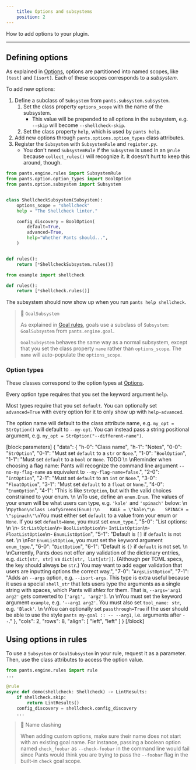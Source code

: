 ```yaml
---
    title: Options and subsystems
    position: 2
---
```


How to add options to your plugin.

---

Defining options
----------------

As explained in [Options](doc:options), options are partitioned into named scopes, like `[test]` and `[isort]`. Each of these scopes corresponds to a _subsystem_.

To add new options:

1. Define a subclass of `Subsystem` from `pants.subsystem.subsystem`.
   1. Set the class property `options_scope` with the name of the subsystem.
      - This value will be prepended to all options in the subsystem, e.g. `--skip` will become `--shellcheck-skip`.
   2. Set the class property `help`, which is used by `pants help`.
2. Add new options through `pants.options.option_types` class attributes.
3. Register the `Subsystem` with `SubsystemRule` and `register.py`.
   - You don't need `SubsystemRule` if the `Subsystem` is used in an `@rule` because `collect_rules()` will recognize it. It doesn't hurt to keep this around, though.

```python pants-plugins/example/shellcheck.py
from pants.engine.rules import SubsystemRule
from pants.option.option_types import BoolOption
from pants.option.subsystem import Subsystem


class ShellcheckSubsystem(Subsystem):
    options_scope = "shellcheck"
    help = "The Shellcheck linter."

    config_discovery = BoolOption(
        default=True,
        advanced=True,
        help="Whether Pants should...",
    )


def rules():
    return [*ShellcheckSubsystem.rules()]
```
```python pants-plugins/example/register.py
from example import shellcheck

def rules():
    return [*shellcheck.rules()]
```

The subsystem should now show up when you run `pants help shellcheck`.

> 📘 `GoalSubsystem`
>
> As explained in [Goal rules](doc:rules-api-goal-rules), goals use a subclass of  `Subsystem`: `GoalSubsystem` from `pants.engine.goal`.
>
> `GoalSubsystem` behaves the same way as a normal subsystem, except that you set the class property `name` rather than `options_scope`. The `name` will auto-populate the `options_scope`.

### Option types

These classes correspond to the option types at [Options](doc:options).

Every option type requires that you set the keyword argument `help`.

Most types require that you set `default`. You can optionally set `advanced=True` with every option
for it to only show up with `help-advanced`.

The option name will default to the class attribute name, e.g. `my_opt = StrOption()` will default to `--my-opt`.
You can instead pass a string positional argument, e.g. `my_opt = StrOption("--different-name")`.

[block:parameters]
{
  "data": {
    "h-0": "Class name",
    "h-1": "Notes",
    "0-0": "`StrOption`",
    "0-1": "Must set `default` to a `str` or `None`.",
    "1-0": "`BoolOption`",
    "1-1": "Must set `default` to a `bool` or `None`. TODO  \n  \nReminder when choosing a flag name: Pants will recognize the command line argument `--no-my-flag-name` as equivalent to `--my-flag-name=false`.",
    "2-0": "`IntOption`",
    "2-1": "Must set `default` to an `int` or `None`.",
    "3-0": "`FloatOption`",
    "3-1": "Must set `default` to a `float` or `None`.",
    "4-0": "`EnumOption`",
    "4-1": "This is like `StrOption`, but with the valid choices constrained to your enum.  \n  \nTo use, define an `enum.Enum`. The values of your enum will be what users can type, e.g. `'kale'` and `'spinach'` below:  \n  \n```python\nclass LeafyGreens(Enum):\n    KALE = \"kale\"\n    SPINACH = \"spinach\"\n```You must either set `default` to a value from your enum or `None`. If you set `default=None`, you must set `enum_type`.",
    "5-0": "List options:  \n  \n- `StrListOption`\n- `BoolListOption`\n- `IntListOption`\n- `FloatListOption`\n- `EnumListOption`",
    "5-1": "Default is `[]` if `default`  is not set.  \n  \nFor `EnumListOption`, you must set the keyword argument `enum_type`.",
    "6-0": "`DictOption`",
    "6-1": "Default is `{}` if `default` is not set.  \n  \nCurrently, Pants does not offer any validation of the dictionary entries, e.g. `dict[str, str]` vs `dict[str, list[str]]`. (Although per TOML specs, the key should always be `str`.) You may want to add eager validation that users are inputting options the correct way.",
    "7-0": "`ArgsListOption`",
    "7-1": "Adds an `--args` option, e.g. `--isort-args`. This type is extra useful because it uses a special `shell_str` that lets users type the arguments as a single string with spaces, which Pants will _shlex_ for them. That is, `--args='arg1 arg2'` gets converted to `['arg1', 'arg2']`.  \n  \nYou must set the keyword argument `example`, e.g. `'--arg1 arg2'`. You must also set `tool_name: str`, e.g. `'Black'`.  \n  \nYou can optionally set `passthrough=True` if the user should be able to use the style `pants my-goal :: -- --arg1`, i.e. arguments after `--`."
  },
  "cols": 2,
  "rows": 8,
  "align": [
    "left",
    "left"
  ]
}
[/block]

Using options in rules
----------------------

To use a `Subsystem` or `GoalSubsystem` in your rule, request it as a parameter. Then, use the class attributes to access the option value.

```python
from pants.engine.rules import rule
...

@rule
async def demo(shellcheck: Shellcheck) -> LintResults:
    if shellcheck.skip:
        return LintResults()
    config_discovery = shellcheck.config_discovery
    ...
```

> 📘 Name clashing
>
> When adding custom options, make sure their name does not start with an existing goal name. For instance, passing a boolean option named `check_foobar` as `--check-foobar` in the command line would fail since Pants would think you are trying to pass the `--foobar` flag in the built-in `check` goal scope.